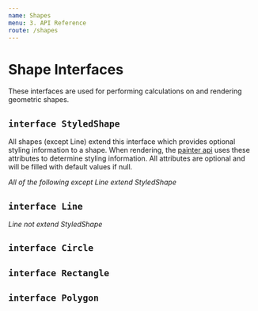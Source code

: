 ```yaml
---
name: Shapes
menu: 3. API Reference
route: /shapes
---
```



# Shape Interfaces

These interfaces are used for performing calculations on and rendering geometric shapes.

## `interface StyledShape`

All shapes (except Line) extend this interface which provides optional styling information to a shape. When rendering, the [painter api](/painterapi) uses these attributes to determine styling information. All attributes are optional and will be filled with default values if null.

<InterfaceDocumentation interfaceMetadata={StyledShape} />

*All of the following except Line extend StyledShape*

## `interface Line`

*Line not extend StyledShape*

<InterfaceDocumentation interfaceMetadata={Line} hideInheritedMembers />

## `interface Circle`

<InterfaceDocumentation interfaceMetadata={Circle} hideInheritedMembers />

## `interface Rectangle`

<InterfaceDocumentation interfaceMetadata={Rectangle} hideInheritedMembers />

## `interface Polygon`

<InterfaceDocumentation interfaceMetadata={Polygon} hideInheritedMembers />
